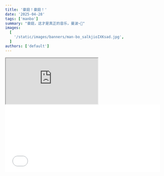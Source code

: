 ```yaml
---
title: '豪庭！豪庭！'
date: '2025-04-28'
tags: ['manbo']
summary: "豪庭，这才是真正的音乐，曼波~🐶"
images:
  [
    '/static/images/banners/man-bo_salkjioIXKsad.jpg',
  ]
authors: ['default']
---
```

<iframe
  className="aspect-video w-full max-w-full"
  src="https://player.bilibili.com/player.html?isOutside=true&aid=113920199169863&bvid=BV1&page=1&high_quality=1&danmaku=1&autoplay=0"
  title="Shopify Hydrogen - Price range filter component demo"
  allow="accelerometer; autoplay; clipboard-write; encrypted-media; gyroscope; picture-in-picture; web-share"
  referrerPolicy="strict-origin-when-cross-origin"
  allowFullScreen
></iframe>

<iframe frameborder="no" border="0" marginwidth="0" marginheight="0" width="100%" height="220" src="//music.163.com/outchain/player?type=0&id=12523274752&auto=1&height=430">
</iframe>
